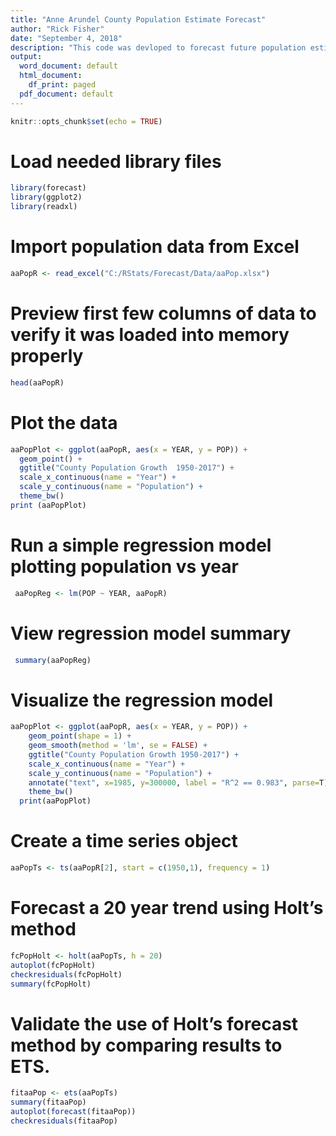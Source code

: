```yaml
---
title: "Anne Arundel County Population Estimate Forecast"
author: "Rick Fisher"
date: "September 4, 2018"
description: "This code was devloped to forecast future population estimates for Anne Arundel County out twenty years based on historical data" 
output:
  word_document: default
  html_document:
    df_print: paged
  pdf_document: default
---
```


```r
knitr::opts_chunk$set(echo = TRUE)
```

# Load needed library files

```r
library(forecast)
library(ggplot2)
library(readxl)
```

# Import population data from Excel 

```r
aaPopR <- read_excel("C:/RStats/Forecast/Data/aaPop.xlsx")
```

# Preview first few columns of data to verify it was loaded into memory properly

```r
head(aaPopR)
```

# Plot the data

```r
aaPopPlot <- ggplot(aaPopR, aes(x = YEAR, y = POP)) +
  geom_point() +
  ggtitle("County Population Growth  1950-2017") +
  scale_x_continuous(name = "Year") +
  scale_y_continuous(name = "Population") +
  theme_bw()
print (aaPopPlot)
```

# Run a simple regression model plotting population vs year

```r
 aaPopReg <- lm(POP ~ YEAR, aaPopR)
```

# View regression model summary  

```r
 summary(aaPopReg)
```

# Visualize the regression model

```r
aaPopPlot <- ggplot(aaPopR, aes(x = YEAR, y = POP)) +
    geom_point(shape = 1) +
    geom_smooth(method = 'lm', se = FALSE) + 
    ggtitle("County Population Growth 1950-2017") +
    scale_x_continuous(name = "Year") +
    scale_y_continuous(name = "Population") +
    annotate("text", x=1985, y=300000, label = "R^2 == 0.983", parse=T) +
    theme_bw()
  print(aaPopPlot)
```

# Create a time series object 

```r
aaPopTs <- ts(aaPopR[2], start = c(1950,1), frequency = 1)
```

# Forecast a 20 year trend using Holt's method

```r
fcPopHolt <- holt(aaPopTs, h = 20)
autoplot(fcPopHolt)
checkresiduals(fcPopHolt)
summary(fcPopHolt)
```

# Validate the use of Holt's forecast method by comparing results to ETS.

```r
fitaaPop <- ets(aaPopTs)
summary(fitaaPop)
autoplot(forecast(fitaaPop))
checkresiduals(fitaaPop)
```
